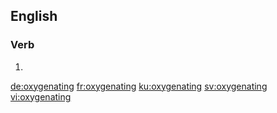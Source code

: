 ==English==

===Verb===
{{head|en|present participle}}

# {{present participle of|oxygenate|lang=en|nocat=1}}

[[de:oxygenating]]
[[fr:oxygenating]]
[[ku:oxygenating]]
[[sv:oxygenating]]
[[vi:oxygenating]]